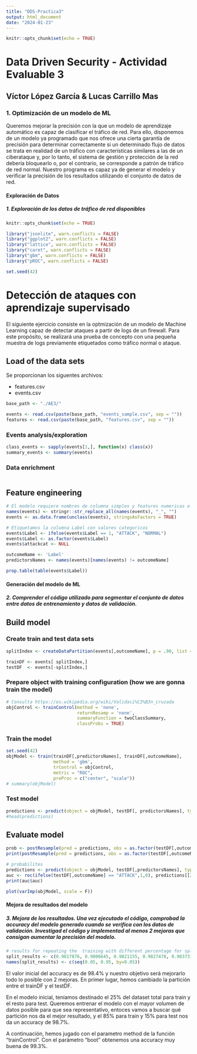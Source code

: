 ```yaml
---
title: "DDS-Practica3"
output: html_document
date: "2024-01-23"
---
```


```r
knitr::opts_chunk$set(echo = TRUE)
```

# Data Driven Security - Actividad Evaluable 3

## Víctor López García & Lucas Carrillo Mas

### 1. Optimización de un modelo de ML

Queremos mejorar la precisión con la que un modelo de aprendizaje automático es capaz de clasificar el tráfico de red. Para ello, disponemos de un modelo ya programado que nos ofrece una cierta garantía de precisión para determinar correctamente si un determinado flujo de datos se trata en realidad de un tráfico con características similares a las de un ciberataque y, por lo tanto, el sistema de gestión y protección de la red debería bloquearlo o, por el contrario, se corresponde a patrón de tráfico de red normal. Nuestro programa es capaz ya de generar el modelo y verificar la precisión de los resultados utilizando el conjunto de datos de red.

#### Exploración de Datos

##### 1. Exploración de los datos de tráfico de red disponibles

```r
knitr::opts_chunk$set(echo = TRUE)

library("jsonlite", warn.conflicts = FALSE)
library("ggplot2", warn.conflicts = FALSE)
library("lattice", warn.conflicts = FALSE)
library("caret", warn.conflicts = FALSE)
library("gbm", warn.conflicts = FALSE)
library("pROC", warn.conflicts = FALSE)

set.seed(42)
```

# Detección de ataques con aprendizaje supervisado

El siguiente ejercicio consiste en la optmización de un modelo de Machine Learning capaz de detectar ataques a partir de logs de un firewall. Para este propósito, se realizará una prueba de concepto con una pequeña muestra de logs previamente etiquetados como tráfico normal o ataque.

## Load of the data sets

Se proporcionan los siguentes archivos:

-   features.csv
-   events.csv

```r
base_path <- "./AE3/"

events <- read.csv(paste(base_path, "events_sample.csv", sep = ""))
features <- read.csv(paste(base_path, "features.csv", sep = ""))
```

### Events analysis/exploration

```r

class_events <- sapply(events[1,], function(x) class(x))
summary_events <- summary(events)

```

### Data enrichment

```r


```

## Feature engineering

```r
# El modelo requiere nombres de columna simples y features numericas o factor
names(events) <- stringr::str_replace_all(names(events), "_", "")
events <- as.data.frame(unclass(events), stringsAsFactors = TRUE)

# Etiquetamos la columna Label con valores categoricos
events$Label <- ifelse(events$Label == 1, "ATTACK", "NORMAL")
events$Label <- as.factor(events$Label)
events$attackcat <- NULL

outcomeName <- 'Label'
predictorsNames <- names(events)[names(events) != outcomeName]

prop.table(table(events$Label))
```



#### Generación del modelo de ML

##### 2. Comprender el código utilizado para segmentar el conjunto de datos entre datos de entrenamiento y datos de validación.


## Build model

### Create train and test data sets

```r
splitIndex <- createDataPartition(events[,outcomeName], p = .90, list = FALSE, times = 1)

trainDF <- events[ splitIndex,]
testDF  <- events[-splitIndex,]
```

### Prepare object with training configuration (how we are gonna train the model)

```r
# Consulta https://es.wikipedia.org/wiki/Validaci%C3%B3n_cruzada
objControl <- trainControl(method = 'none',
                           returnResamp = 'none', 
                           summaryFunction = twoClassSummary, 
                           classProbs = TRUE)
```

### Train the model

```r
set.seed(42)
objModel <- train(trainDF[,predictorsNames], trainDF[,outcomeName], 
                  method = 'gbm', 
                  trControl = objControl,  
                  metric = "ROC",
                  preProc = c("center", "scale"))
# summary(objModel)
```

### Test model

```r
predictions <- predict(object = objModel, testDF[, predictorsNames], type = 'raw')
#head(predictions)
```

## Evaluate model

```r
prob <- postResample(pred = predictions, obs = as.factor(testDF[,outcomeName]))
print(postResample(pred = predictions, obs = as.factor(testDF[,outcomeName])))
```

```r
# probabilites 
predictions <- predict(object = objModel, testDF[,predictorsNames], type = 'prob')
auc <- roc(ifelse(testDF[,outcomeName] == "ATTACK",1,0), predictions[[2]])
print(auc$auc)
```

```r
plot(varImp(objModel, scale = F))
```



#### Mejora de resultados del modelo

##### 3. Mejora de los resultados. Una vez ejecutado el código, comprobad la accuracy del modelo generado cuando se verifica con los datos de validación. Investigad el código y implementad al menos 2 mejoras que consigan aumentar la precisión del modelo.

```r

# results for repeating the  training with different percentage for split value (seed always set at 42)
split_results <- c(0.9817876, 0.9806645, 0.9821155, 0.9827478, 0.9837312, 0.9842835, 0.9846130, 0.9838306, 0.9838152, 0.9837968, 0.9859969, 0.9874969, 0.9891398, 0.9883294, 0.9871949, 0.9889945, 0.9906604, 0.9869870, 0.9859719)
names(split_results) <- c(seq(0.05, 0.95, by=0.05))

```

El valor inicial del accuracy es de 98.4% y nuestro objetivo será mejorarlo todo lo posible con 2 mejoras.
En primer lugar, hemos cambiado la partición entre el trainDF y el testDF. 

En el modelo inicial, teníamos destinado el 25% del dataset total para train y el resto para test. Queremos entrenar el modelo con el mayor volumen de datos posible para que sea representativo, entoces vamos a buscar qué partición nos da el mejor resultado, y el 85% para train y 15% para test nos da un accuracy de 98.7%.

A continuación, hemos jugado con el parametro method de la función "trainControl". Con el parámetro "boot" obtenemos una accuracy muy buena de 99.3%. 
